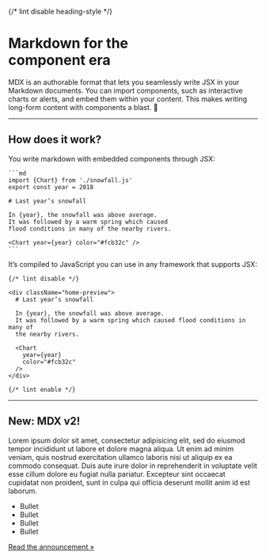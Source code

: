 
{/* lint disable heading-style */}

Markdown for the\
**component era**
=================

MDX is an authorable format that lets you seamlessly write JSX in your Markdown
documents.
You can import components, such as interactive charts or alerts, and embed them
within your content.
This makes writing long-form content with components a blast.
🚀

***

## How does it work?

<div className="home-columns">
  <div className="home-column-start">
    You write markdown with embedded components through JSX:

    ```md
    import {Chart} from './snowfall.js'
    export const year = 2018

    # Last year’s snowfall

    In {year}, the snowfall was above average.
    It was followed by a warm spring which caused
    flood conditions in many of the nearby rivers.

    <Chart year={year} color="#fcb32c" />
    ```
  </div>

  <div className="home-column-end">
    It’s compiled to JavaScript you can use in any framework that supports JSX:

    {/* lint disable */}

    <div className="home-preview">
      # Last year’s snowfall

      In {year}, the snowfall was above average.
      It was followed by a warm spring which caused flood conditions in many of
      the nearby rivers.

      <Chart
        year={year}
        color="#fcb32c"
      />
    </div>

    {/* lint enable */}
  </div>
</div>

***

## New: MDX v2!

Lorem ipsum dolor sit amet, consectetur adipisicing elit, sed do eiusmod tempor
incididunt ut labore et dolore magna aliqua.
Ut enim ad minim veniam, quis nostrud exercitation ullamco laboris nisi ut
aliquip ex ea commodo consequat.
Duis aute irure dolor in reprehenderit in voluptate velit esse cillum dolore eu
fugiat nulla pariatur.
Excepteur sint occaecat cupidatat non proident, sunt in culpa qui officia
deserunt mollit anim id est laborum.

*   Bullet
*   Bullet
*   Bullet
*   Bullet

[Read the announcement »](/blog/v2/)
